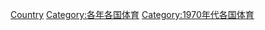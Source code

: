 {{Commons category|1972 in sports by country}}
{{Year by category
|m=1
|c=9
|d=7
|y=2
|cat=各國體育
|sortkey=1972
}}

[[Category:1972年體育|Country]]
[[Category:各年各国体育|Category:各年各国体育]]
[[Category:1970年代各国体育|Category:1970年代各国体育]]